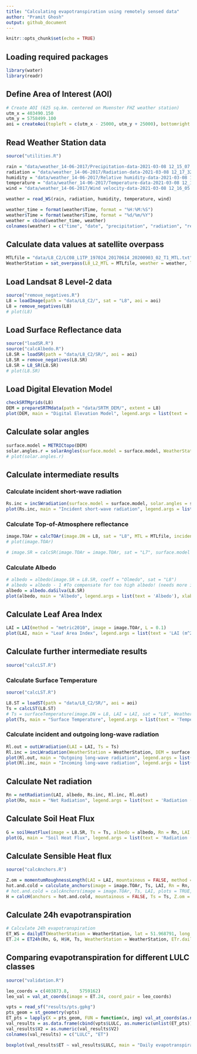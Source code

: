 ```yaml
---
title: "Calculating evapotranspiration using remotely sensed data"
author: "Pramit Ghosh"
output: github_document
---
```


```r
knitr::opts_chunk$set(echo = TRUE)
```

## Loading required packages
```r
library(water)
library(readr)
```

## Define Area of Interest (AOI)
```r
# Create AOI (625 sq.km. centered on Muenster FHZ weather station)
utm_x = 403490.150
utm_y = 5758499.100
aoi = createAoi(topleft = c(utm_x - 25000, utm_y + 25000), bottomright = c(utm_x + 25000, utm_y - 25000), EPSG = 32632)
```

## Read Weather Station data
```r
source("utilities.R")

rain = "data/weather_14-06-2017/Precipitation-data-2021-03-08 12_15_07.csv"
radiation = "data/weather_14-06-2017/Radiation-data-2021-03-08 12_17_32.csv"
humidity = "data/weather_14-06-2017/Relative humidity-data-2021-03-08 12_16_26.csv"
temperature = "data/weather_14-06-2017/Temperature-data-2021-03-08 12_15_39.csv"
wind = "data/weather_14-06-2017/Wind velocity-data-2021-03-08 12_16_05.csv"

weather = read_WS(rain, radiation, humidity, temperature, wind)

weather_time = format(weather$Time, format = "%H:%M:%S")
weather$Time = format(weather$Time, format = "%d/%m/%Y")
weather = cbind(weather_time, weather)
colnames(weather) = c("time", "date", "precipitation", "radiation", "rel_humidity", "temperature", "wind_vel")

```

## Calculate data values at satellite overpass

```r
MTLfile = "data/L8_C2/LC08_L1TP_197024_20170614_20200903_02_T1_MTL.txt"
WeatherStation = sat_overpass(L8_L2_MTL = MTLfile, weather = weather, lat = 51.968791, long = 7.59513, elev = 60, height = 2)
```

## Load Landsat 8 Level-2 data
```r
source("remove_negatives.R")
L8 = loadImage(path = "data/L8_C2/", sat = "L8", aoi = aoi)
L8 = remove_negatives(L8)
# plot(L8)
```

## Load Surface Reflectance data
```r
source("loadSR.R")
source("calcAlbedo.R")
L8.SR = loadSR(path = "data/L8_C2/SR/", aoi = aoi)
L8.SR = remove_negatives(L8.SR)
L8.SR = L8_SR(L8.SR)
# plot(L8.SR)
```

## Load Digital Elevation Model
```r
checkSRTMgrids(L8)
DEM = prepareSRTMdata(path = "data/SRTM_DEM/", extent = L8)
plot(DEM, main = "Digital Elevation Model", legend.args = list(text = 'Elevation (m)'), xlab = "Easting (m)", ylab = "Northing (m)")
```

## Calculate solar angles
```r
surface.model = METRICtopo(DEM)
solar.angles.r = solarAngles(surface.model = surface.model, WeatherStation = WeatherStation, MTLfile)
# plot(solar.angles.r)
```

## Calculate intermediate results

### Calculate incident short-wave radiation
```r
Rs.inc = incSWradiation(surface.model = surface.model, solar.angles = solar.angles.r, WeatherStation = WeatherStation)
plot(Rs.inc, main = "Incident short-wave radiation", legend.args = list(text = 'Radiation (W/m^2)'), xlab = "Easting (m)", ylab = "Northing (m)")
```

### Calculate Top-of-Atmosphere reflectance
```r
image.TOAr = calcTOAr(image.DN = L8, sat = "L8", MTL = MTLfile, incidence.rel = solar.angles.r$incidence.rel, aoi = aoi)
# plot(image.TOAr)

# image.SR = calcSR(image.TOAr = image.TOAr, sat = "L7", surface.model = surface.model, incidence.hor = solar.angles.r$incidence.hor, WeatherStation = WeatherStation)
```
### Calculate Albedo
```r
# albedo = albedo(image.SR = L8.SR, coeff = "Olmedo", sat = "L8")
# albedo = albedo - 1 #To compensate for too high albedo! (needs more investigation)
albedo = albedo.daSilva(L8.SR)
plot(albedo, main = "Albedo", legend.args = list(text = 'Albedo'), xlab = "Easting (m)", ylab = "Northing (m)")
```

## Calculate Leaf Area Index
```r
LAI = LAI(method = "metric2010", image = image.TOAr, L = 0.1)
plot(LAI, main = "Leaf Area Index", legend.args = list(text = 'LAI (m^2/m^2)'), xlab = "Easting (m)", ylab = "Northing (m)")
```

## Calculate further intermediate results
```r
source("calcLST.R")
```

### Calculate Surface Temperature
```r
source("calcLST.R")

L8.ST = loadST(path = "data/L8_C2/SR/", aoi = aoi)
Ts = calcLST(L8.ST) 
# Ts = surfaceTemperature(image.DN = L8, LAI = LAI, sat = "L8", WeatherStation = WeatherStation, aoi = aoi, method = "SW")
plot(Ts, main = "Surface Temperature", legend.args = list(text = 'Temperature (K)'), xlab = "Easting (m)", ylab = "Northing (m)")
```

### Calculate incident and outgoing long-wave radiation
```r
Rl.out = outLWradiation(LAI = LAI, Ts = Ts)
Rl.inc = incLWradiation(WeatherStation = WeatherStation, DEM = surface.model$DEM, solar.angles = solar.angles.r, Ts = Ts)
plot(Rl.out, main = "Outgoing long-wave radiation", legend.args = list(text = 'Radiation (W/m^2)'), xlab = "Easting (m)", ylab = "Northing (m)")
plot(Rl.inc, main = "Incoming long-wave radiation", legend.args = list(text = 'Radiation (W/m^2)'), xlab = "Easting (m)", ylab = "Northing (m)")
```

## Calculate Net radiation
```r
Rn = netRadiation(LAI, albedo, Rs.inc, Rl.inc, Rl.out)
plot(Rn, main = "Net Radiation", legend.args = list(text = 'Radiation (W/m^2)'), xlab = "Easting (m)", ylab = "Northing (m)")
```

## Calculate Soil Heat Flux
```r
G = soilHeatFlux(image = L8.SR, Ts = Ts, albedo = albedo, Rn = Rn, LAI = LAI)
plot(G, main = "Soil Heat Flux", legend.args = list(text = 'Radiation (W/m^2)'), xlab = "Easting (m)", ylab = "Northing (m)")
```

## Calculate Sensible Heat flux
```r
source("calcAnchors.R")

Z.om = momentumRoughnessLength(LAI = LAI, mountainous = FALSE, method = "short.crops", surface.model = surface.model)
hot.and.cold = calculate_anchors(image = image.TOAr, Ts, LAI, Rn = Rn, G = G, plots = TRUE, albedo = albedo, Z.om = Z.om, n = 5, anchors.method = "flexible", WeatherStation = WeatherStation, verbose = TRUE)
# hot.and.cold = calcAnchors(image = image.TOAr, Ts, LAI, plots = TRUE, albedo = albedo, Z.om = Z.om, n = 5, anchors.method = "flexible", WeatherStation = WeatherStation, verbose = TRUE)
H = calcH(anchors = hot.and.cold, mountainous = FALSE, Ts = Ts, Z.om = Z.om, WeatherStation = WeatherStation, ETp.coef = 1.05, Z.om.ws = 0.03, DEM = DEM, Rn = Rn, G = G, verbose = TRUE)
```

## Calculate 24h evapotranspiration
```r
# Calculate 24h evapotranspiration
ET_WS = dailyET(WeatherStation = WeatherStation, lat = 51.968791, long = 7.59513, elev = 60, height = 2)
ET.24 = ET24h(Rn, G, H$H, Ts, WeatherStation = WeatherStation, ETr.daily = ET_WS)
```

## Comparing evapotranspiration for different LULC classes

```r
source("validation.R")

leo_coords = c(403873.8,	5759162)
leo_val = val_at_coords(image = ET.24, coord_pair = leo_coords)

vpts = read_sf("results/pts.gpkg")
pts_geom = st_geometry(vpts)
ET_pts = lapply(X = pts_geom, FUN = function(x, img) val_at_coords(as.numeric(x), img), ET.24)
val_results = as.data.frame(cbind(vpts$LULC, as.numeric(unlist(ET_pts))))
val_results$V2 = as.numeric(val_results$V2)
colnames(val_results) = c("LULC", "ET")

boxplot(val_results$ET ~ val_results$LULC, main = "Daily evapotranspiration for different LULC classes", xlab = "LULC class", ylab = "Evapotranspiration (mm)")

```


